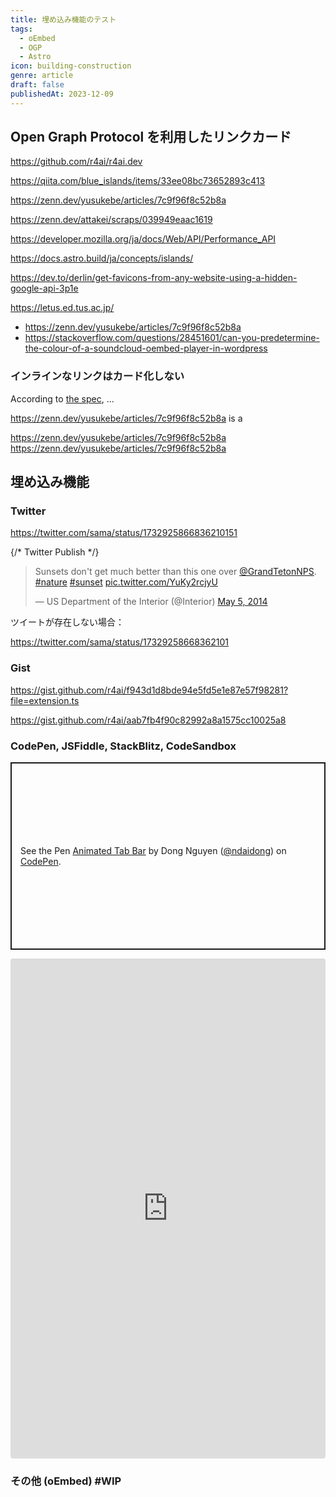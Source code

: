 ```yaml
---
title: 埋め込み機能のテスト
tags:
  - oEmbed
  - OGP
  - Astro
icon: building-construction
genre: article
draft: false
publishedAt: 2023-12-09
---
```



## Open Graph Protocol を利用したリンクカード

https://github.com/r4ai/r4ai.dev

https://qiita.com/blue_islands/items/33ee08bc73652893c413

https://zenn.dev/yusukebe/articles/7c9f96f8c52b8a

https://zenn.dev/attakei/scraps/039949eaac1619

https://developer.mozilla.org/ja/docs/Web/API/Performance_API

https://docs.astro.build/ja/concepts/islands/

https://dev.to/derlin/get-favicons-from-any-website-using-a-hidden-google-api-3p1e

https://letus.ed.tus.ac.jp/

- https://zenn.dev/yusukebe/articles/7c9f96f8c52b8a
- https://stackoverflow.com/questions/28451601/can-you-predetermine-the-colour-of-a-soundcloud-oembed-player-in-wordpress

### インラインなリンクはカード化しない

According to [the spec](https://html.spec.whatwg.org/multipage/iframe-embed-object.html#the-iframe-element), ...

https://zenn.dev/yusukebe/articles/7c9f96f8c52b8a is a

https://zenn.dev/yusukebe/articles/7c9f96f8c52b8a
https://zenn.dev/yusukebe/articles/7c9f96f8c52b8a

## 埋め込み機能

### Twitter

https://twitter.com/sama/status/1732925866836210151

{/* Twitter Publish */}
<blockquote class="twitter-tweet"><p lang="en" dir="ltr">Sunsets don&#39;t get much better than this one over <a href="https://twitter.com/GrandTetonNPS?ref_src=twsrc%5Etfw">@GrandTetonNPS</a>. <a href="https://twitter.com/hashtag/nature?src=hash&amp;ref_src=twsrc%5Etfw">#nature</a> <a href="https://twitter.com/hashtag/sunset?src=hash&amp;ref_src=twsrc%5Etfw">#sunset</a> <a href="http://t.co/YuKy2rcjyU">pic.twitter.com/YuKy2rcjyU</a></p>&mdash; US Department of the Interior (@Interior) <a href="https://twitter.com/Interior/status/463440424141459456?ref_src=twsrc%5Etfw">May 5, 2014</a></blockquote>
<script async src="https://platform.twitter.com/widgets.js" charset="utf-8"></script>

ツイートが存在しない場合：

https://twitter.com/sama/status/17329258668362101

### Gist

https://gist.github.com/r4ai/f943d1d8bde94e5fd5e1e87e57f98281?file=extension.ts

https://gist.github.com/r4ai/aab7fb4f90c82992a8a1575cc10025a8

### CodePen, JSFiddle, StackBlitz, CodeSandbox

<p class="codepen" data-height="300" data-default-tab="html,result" data-slug-hash="LYmLKBw" data-pen-title="Animated Tab Bar" data-user="ndaidong" style="height: 300px; box-sizing: border-box; display: flex; align-items: center; justify-content: center; border: 2px solid; margin: 1em 0; padding: 1em;">
  <span>See the Pen <a href="https://codepen.io/ndaidong/pen/LYmLKBw">
  Animated Tab Bar</a> by Dong Nguyen (<a href="https://codepen.io/ndaidong">@ndaidong</a>)
  on <a href="https://codepen.io">CodePen</a>.</span>
</p>
<script async src="https://cpwebassets.codepen.io/assets/embed/ei.js"></script>

<script async src="//jsfiddle.net/r4aijp/1e08bp7y/embed/js,html,css,result/dark/"></script>

<iframe
  src="https://stackblitz.com/edit/github-yvt2en-ffatno?embed=1&file=README.md"
  style="width:100%; height: 800px; border:0; border-radius: 4px; overflow:hidden;"
/>

<iframe
  src="https://codesandbox.io/embed/sjpj2s?view=preview&module=%2Fpublic%2Findex.html"
  style="width:100%; height: 800px; border:0; border-radius: 4px; overflow:hidden;"
  title="modest-rain (forked)"
  allow="accelerometer; ambient-light-sensor; camera; encrypted-media; geolocation; gyroscope; hid; microphone; midi; payment; usb; vr; xr-spatial-tracking"
  sandbox="allow-forms allow-modals allow-popups allow-presentation allow-same-origin allow-scripts"
></iframe>

### その他 (oEmbed) #WIP

<OEmbed url="https://www.youtube.com/watch?v=Gy5vAs_jQSo" />

<OEmbed url="https://www.reddit.com/r/Showerthoughts/comments/2safxv/comment/cno7zic/" />

<OEmbed url="https://www.slideshare.net/ClarkBoyd/chatgpt-and-the-future-of-work-clark-boyd" />

<OEmbed url="https://speakerdeck.com/oracle4engineer/get-started-github-actions" />

<OEmbed url="https://open.spotify.com/track/1poGez6IaTb1gtJxkXdlb8?si=d3beb2ef78b7470b" />
